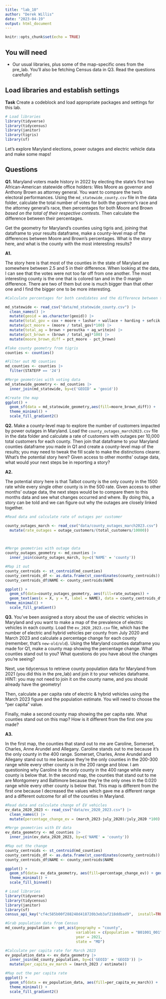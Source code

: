 ```yaml
---
title: "lab_10"
author: "Derek Willis"
date: "2023-04-19"
output: html_document
---
```


```r
knitr::opts_chunk$set(echo = TRUE)
```

## You will need

-   Our usual libraries, plus some of the map-specific ones from the pre_lab. You'll also be fetching Census data in Q3. Read the questions carefully!

## Load libraries and establish settings

**Task** Create a codeblock and load appropriate packages and settings for this lab.

```r
# Load libraries
library(tidyverse)
library(tidycensus)
library(janitor)
library(tigris)
library(sf)
```

Let's explore Maryland elections, power outages and electric vehicle data and make some maps!

## Questions

**Q1.** Maryland voters made history in 2022 by electing the state's first two African-American statewide office holders: Wes Moore as governor and Anthony Brown as attorney general. You want to compare the two's electoral performances. Using the `md_statewide_county.csv` file in the data folder, calculate the total number of votes for both the governor's race and the attorney general's race, then percentages for both Moore and Brown *based on the total of their respective contests*. Then calculate the difference between their percentages.

Get the geometry for Maryland's counties using tigris and, joining that dataframe to your results dataframe, make a county-level map of the differences between Moore and Brown's percentages. What is the story here, and what is the county with the most interesting results?

**A1.**

The story here is that most of the counties in the state of Maryland are somewhere between 2.5 and 5 in their difference. When looking at the data, I can see that the votes were not too far off from one another. The most interesting county is the one that is colored tan and in the 0 margin difference. There are two of them but one is much bigger than that other one and I find the bigger one to be more interesting.

```r
#Calculate percentages for both candidates and the difference between them per county

md_statewide <- read_csv("data/md_statewide_county.csv") |> 
  clean_names() |>
  mutate(geoid = as.character(geoid)) |>
  mutate(total_gov = cox + moore + lashar + wallace + harding + sefcik + gov_writein) |>
  mutate(pct_moore = (moore / total_gov)*100) |>
  mutate(total_ag = brown + peroutka + ag_writein) |>
  mutate(pct_brown = (brown / total_ag)*100) |>
  mutate(moore_brown_diff = pct_moore - pct_brown)

```

```r
#Take county geometry from tigris
counties <- counties()

#Filter out MD counties
md_counties <- counties |> 
  filter(STATEFP == '24')

```

```r
#Merge geometries with voting data
md_statewide_geometry <- md_counties |>
  inner_join(md_statewide, by=c('GEOID' = 'geoid'))

```

```r
#Create the map
ggplot() +
  geom_sf(data = md_statewide_geometry,aes(fill=moore_brown_diff)) +
  theme_minimal() +
  scale_fill_gradient2()
```

**Q2.** Make a county-level map to explore the number of customers impacted by power outages in Maryland. Load the `county_outages_march2023.csv` file in the data folder and calculate a rate of customers with outages per 10,000 total customers for each county. Then join that dataframe to your Maryland counties dataframe you made in Q1 and create a county-level map of the results; you may need to tweak the fill scale to make the distinctions clearer. What's the potential story here? Given access to other months' outage data, what would your next steps be in reporting a story?

**A2.**

The potential story here is that Talbot county is the only county in the 1500 rate while every single other county is in the 500 rate. Given access to other months' outage data, the next steps would be to compare them to this months data and see what changes occurred and where. By doing this, a story can be told and we can figure out why the outages are closely linked together.

```r
#Read data and calculate rate of outages per customer

county_outages_march <- read_csv("data/county_outages_march2023.csv") |> 
  mutate(rate_outages = outage_customers/(total_customers/10000))
  
  
```

```r
#Merge geometries with outage data
county_outages_geometry <- md_counties |>
  inner_join(county_outages_march, by=c('NAME' = 'county'))
```

```r
#Map it out
county_centroids <- st_centroid(md_counties)
county_centroids_df <- as.data.frame(st_coordinates(county_centroids))
county_centroids_df$NAME <- county_centroids$NAME

ggplot() +
  geom_sf(data=county_outages_geometry, aes(fill=rate_outages)) + 
  geom_text(aes(x = X, y = Y, label = NAME), data = county_centroids_df, size = 3, check_overlap = TRUE)
theme_minimal() +
  scale_fill_gradient()
```

**Q3.** You've been assigned a story about the use of electric vehicles in Maryland and you want to make a map of the prevalence of electric vehicles in each county. Load the `ev_2020_2023.csv` file, which has the number of electric and hybrid vehicles per county from July 2020 and March 2023 and calculate a percentage change for each county (remember, that's `new-old/old`). Using the Maryland counties dataframe you made for Q1, make a county map showing the percentage change. What counties stand out to you? What questions do you have about the changes you're seeing?

Next, use tidycensus to retrieve county population data for Maryland from 2021 (you did this in the pre_lab) and join it to your vehicles dataframe. HINT: you may not need to join it on the county name, and you should already have the geometry!

Then, calculate a per capita rate of electric & hybrid vehicles using the March 2023 figure and the population estimate. You will need to choose the "per capita" value.

Finally, make a second county map showing the per capita rate. What counties stand out on this map? How is it different from the first one you made?

**A3.**

In the first map, the counties that stand out to me are Caroline, Somerset, Charles, Anne Arundel and Allegany. Caroline stands out to me because it's the only county in the 400 range. Somerset, Charles, Anne Arundel and Allegany stand out to me because they're the only counties in the 200-300 range while every other county is in the 200 range and blow. I am questioning why Caroline is the only county in the 400 range while every county is below that. In the second map, the counties that stand out to me are Montgomery and Baltimore because they're the only ones in the 0.020 range while every other county is below that. This map is different from the first one because I decreased the values which gave me a different range and a different outcome for all of the counties in Maryland.

```r
#Read data and calculate change of EV vehicles
ev_data_2020_2023 <- read_csv("data/ev_2020_2023.csv") |>
  clean_names() |>
  mutate(percentage_change_ev = (march_2023-july_2020)/july_2020 *100)
```

```r
#Merge geometries with EV data
ev_data_geometry <- md_counties |>
  inner_join(ev_data_2020_2023, by=c('NAME' = 'county'))

```

```r
#Map out the change
county_centroids <- st_centroid(md_counties)
county_centroids_df <- as.data.frame(st_coordinates(county_centroids))
county_centroids_df$NAME <- county_centroids$NAME

ggplot() +
  geom_sf(data= ev_data_geometry, aes(fill=percentage_change_ev)) + geom_text(aes(X, y = Y, label = NAME), data = county_centroids_df, size= 3, check_overlap = TRUE) +
  theme_minimal() +
  scale_fill_binned()
```

```r
# Load libraries
library(tidyverse)
library(tidycensus)
library(janitor)
library(sf)
census_api_key("cf4c585b00f288248d418720b3eb3af218ddbad9",  install=TRUE) 
```

```r
#Grab population data from Census
md_county_population <- get_acs(geography = "county", 
                                variables = c(population = "B01001_001"),
                                year = 2021,
                                state = "MD")
```

```r
#Calculate per capita rate for March 2023
ev_population_data <- ev_data_geometry |>
  inner_join(md_county_population, by=c('GEOID' = 'GEOID')) |>
  mutate(per_capita_ev_march = (march_2023 / estimate))
```

```r
#Map out the per capita rate
ggplot() +
  geom_sf(data = ev_population_data, aes(fill=per_capita_ev_march)) +
  theme_minimal() +
  scale_fill_gradient2()
```
